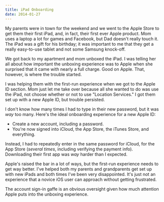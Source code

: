 ```yaml
---
title: iPad Onboarding
date: 2014-01-27
---
```



My parents were in town for the weekend and we went to the Apple Store to get them their first iPad, and, in fact, their first ever Apple product. Mom uses a laptop a lot for games and Facebook, but Dad doesn't really touch it. The iPad was a gift for his birthday; it was important to me that they get a really easy-to-use tablet and not some Samsung knock-off.

We got back to my apartment and mom unboxed the iPad. I was telling her all about how important the unboxing experience was to Apple when she surprised that it came with nearly a full charge. Good on Apple. That, however, is where the trouble started.

I was helping them with the first-run experience when we got to the Apple ID section. Mom just let me take over because all she wanted to do was use the iPad, not choose whether or not to use "Location Services." I got them set up with a new Apple ID, but trouble persisted.

I don't know how many times I had to type in their new password, but it was _way_ too many. Here's the ideal onboarding experience for a new Apple ID:

- Create a new account, including a password.
- You're now signed into iCloud, the App Store, the iTunes Store, and everything.

Instead, I had to repeatedly enter in the same password for iCloud, for the App Store (_several times_, including verifying the payment info). Downloading their first app was _way_ harder than I expected.

Apple's raised the bar in a lot of ways, but the first-run experience needs to get way better. I've helped both my parents and grandparents get set up with new iPads and both times I've been very disappointed. It's just not an experience that a novice iOS user can approach without getting frustrated.

The account sign-in gaffe is an obvious oversight given how much attention Apple puts into the unboxing experience.


  